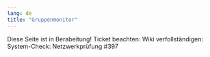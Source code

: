 ```yaml
---
lang: de
title: "Gruppenmonitor"
---
```


::: {.callout-note}
Diese Seite ist in Berabeitung!
Ticket beachten: Wiki verfollständigen: System-Check: Netzwerkprüfung #397
:::
